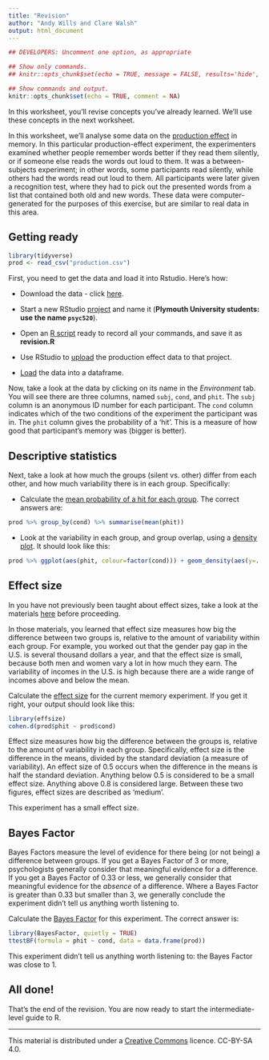 ```yaml
---
title: "Revision"
author: "Andy Wills and Clare Walsh"
output: html_document
---
```


```r
## DEVELOPERS: Uncomment one option, as appropriate

## Show only commands.
## knitr::opts_chunk$set(echo = TRUE, message = FALSE, results='hide', fig.keep = 'none', comment=NA)

## Show commands and output.
knitr::opts_chunk$set(echo = TRUE, comment = NA)

```

In this worksheet, you'll revise concepts you've already learned. We'll use these concepts in the next worksheet. 

In this worksheet, we'll analyse some data on the [production effect](https://uwaterloo.ca/memory-attention-cognition-lab/sites/ca.memory-attention-cognition-lab/files/uploads/files/pbr2011.pdf) in memory. In this particular production-effect experiment, the experimenters examined whether people remember words better if they read them silently, or if someone else reads the words out loud to them. It was a between-subjects experiment; in other words, some participants read silently, while others had the words read out loud to them.  All participants  were later given a recognition test, where they had to pick out the presented words from a list that contained both old and new words. These data were computer-generated for the purposes of this exercise, but are similar to real data in this area.


## Getting ready

```r
library(tidyverse)
prod <- read_csv("production.csv")
```

First, you need to get the data and load it into Rstudio. Here's how:

- Download the data - click [here](production.csv).

- Start a new RStudio [project](intro-rstudio.html) and name it (**Plymouth University students: use the name `psyc520`**).

- Open an [R script](intro-rstudio.html) ready to record all your commands, and save it as **revision.R**

- Use RStudio to [upload](entering-data-by-hand.html#upload) the production effect data to that project. 

- [Load](exploring-incomes.html#package) the data into a dataframe.

Now, take a look at the data by clicking on its name in the _Environment_ tab. You will see there are three columns, named `subj`, `cond`, and `phit`. The `subj` column is an anonymous ID number for each participant. The `cond` column indicates which of the two conditions of the experiment the participant was in. The `phit` column gives the probability of a 'hit'. This is a measure of how good that participant's memory was (bigger is better). 

## Descriptive statistics

Next, take a look at how much the groups (silent vs. other) differ from each other, and how much variability there is in each group. Specifically:

- Calculate the [mean probability of a hit for each group](group-differences.html#group). The correct answers are:

```r
prod %>% group_by(cond) %>% summarise(mean(phit))
```

- Look at the variability in each group, and group overlap, using a [density plot](group-differences.html#group-density). It should look like this:

```r
prod %>% ggplot(aes(phit, colour=factor(cond))) + geom_density(aes(y=..scaled..)) 
```

## Effect size

In you have not previously been taught about effect sizes, take a look at the materials [here](group-differences.html) before proceeding. 

In those materials, you learned that effect size measures how big the difference between two groups is, relative to the amount of variability within each group. For example, you worked out that the gender pay gap in the U.S. is several thousand dollars a year, and that the effect size is small, because both men and women vary a lot in how much they earn. The variability of incomes in the U.S. is high because there are a wide range of incomes above and below the mean.

Calculate the [effect size](group-differences.html#effsize) for the current memory experiment. If you get it right, your output should look like this:

```r
library(effsize)
cohen.d(prod$phit ~ prod$cond)
```

Effect size measures how big the difference between the groups is, relative to the amount of variability in each group. Specifically, effect size is the difference in the means, divided by the standard deviation (a measure of variability). An effect size of 0.5 occurs when the difference in the means is half the standard deviation. Anything below 0.5 is considered to be a small effect size. Anything above 0.8 is considered large. Between these two figures, effect sizes are described as 'medium'. 

This experiment has a small effect size.

## Bayes Factor

Bayes Factors measure the level of evidence for there being (or not being) a difference between groups. If you get a Bayes Factor of 3 or more, psychologists generally consider that meaningful evidence for a difference. If you get a Bayes Factor of 0.33 or less, we generally consider that meaningful evidence for the _absence_ of a difference. Where a Bayes Factor is greater than 0.33 but smaller than 3, we generally conclude the experiment didn't tell us anything worth listening to. 

Calculate the [Bayes Factor](evidence.html#bf) for this experiment. The correct answer is:

```r
library(BayesFactor, quietly = TRUE)
ttestBF(formula = phit ~ cond, data = data.frame(prod))
```

This experiment didn't tell us anything worth listening to: the Bayes Factor was close to 1. 

## All done!

That's the end of the revision. You are now ready to start the intermediate-level guide to R.

___


This material is distributed under a [Creative Commons](https://creativecommons.org/) licence. CC-BY-SA 4.0. 


